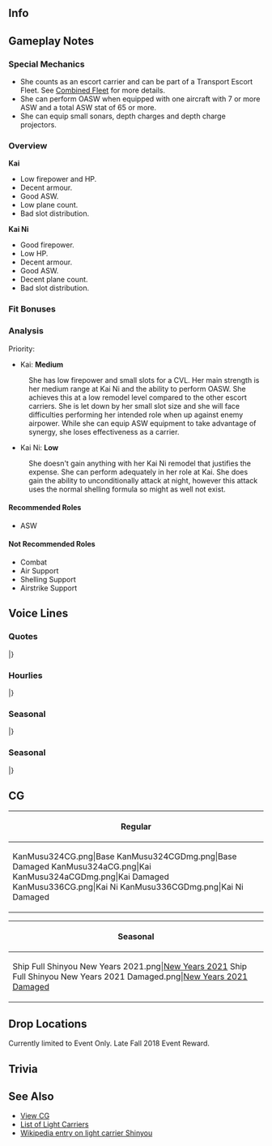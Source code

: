 ==Info==
{{KanmusuInfo|ID=324}}
{{KanmusuInfo|ID=324a}}
{{KanmusuInfo|ID=336}}

==Gameplay Notes==
===Special Mechanics===
* She counts as an escort carrier and can be part of a Transport Escort Fleet. See [[Combined Fleet]] for more details.
* She can perform OASW when equipped with one aircraft with 7 or more ASW and a total ASW stat of 65 or more.
* She can equip small sonars, depth charges and depth charge projectors.

===Overview===
'''Kai'''
* Low firepower and HP.
* Decent armour.
* Good ASW.
* Low plane count.
* Bad slot distribution.

'''Kai Ni'''
* Good firepower.
* Low HP.
* Decent armour.
* Good ASW.
* Decent plane count.
* Bad slot distribution.

===Fit Bonuses===
{{:{{BASEPAGENAME}}/Equipment Bonuses}}
{{clear}}

===Analysis===
Priority: 

* Kai: '''Medium'''
: She has low firepower and small slots for a CVL. Her main strength is her medium range at Kai Ni and the ability to perform OASW. She achieves this at a low remodel level compared to the other escort carriers. She is let down by her small slot size and she will face difficulties performing her intended role when up against enemy airpower. While she can equip ASW equipment to take advantage of synergy, she loses effectiveness as a carrier.

* Kai Ni: '''Low'''
: She doesn't gain anything with her Kai Ni remodel that justifies the expense. She can perform adequately in her role at Kai. She does gain the ability to unconditionally attack at night, however this attack uses the normal shelling formula so might as well not exist.

====Recommended Roles====
* ASW

====Not Recommended Roles====
* Combat
* Air Support
* Shelling Support
* Airstrike Support

==Voice Lines==
===Quotes===
{{ShipquoteHeader}}
{{ShipquoteKai
|scenario = Introduction
|origin = Guten Tag…い、いえ…こんにちは…あたし、神鷹って名前…その…航空母艦です…まだ色々と慣れなくて…ごめんなさい…でも、頑張ります。
|translation = Guten Tag...I-I mean...hello...my name's Shinyou...I'm an aircraft carrier...I'm sorry...I'm still getting used to things... but, I'll do my best.
|audio = Shinyou-Intro.mp3
}}
{{ShipquoteKai
|scenario = Introduction
|kai = yes
|origin = Guten！いいえ、提督…おはようございます。航空母艦神鷹ここに…まだ全てに慣れている訳ではなくてごめんなさい…でも、今日も頑張ります。
|translation = Guten! I mean, good morning, Admiral. Aircraft carrier Shinyou reporting in...I'm sorry I'm still getting used to things... but, I'll do my best today as well.
|audio = ShinyouKai-Intro.mp3
}}
{{ShipquoteKai
|scenario = Introduction
|kai2 = yes
|origin = 提督、おはようございます。航空母艦神鷹ここに…少しずつ艦隊にも慣れてきました。提督や皆さんのお役に立てる様…今日も頑張ります。
|translation = Good morning, Admiral. Aircraft carrier Shinyou reporting in...I've gotten used to the fleet here a bit...I hope to do my best today to be of use to you and everyone else, Admiral.
|audio = ShinyouKaiNi-Intro.mp3
}}
{{ShipquoteKai
|scenario = Library
|origin = 航空母艦神鷹です。神戸に避難していた、ドイツの客船でしたが…帰国は困難でした。後に日本海軍に渡され、空母へと改装されました。船団航路を守る海上護衛総隊に所属し、対潜掃討任務に就きました。姉たちの敵に一矢報いたかった…けれど…夜…夜の海は嫌…怖いです！
|translation = I'm the aircraft carrier Shinyou. I was hiding in Kobe as a German passenger ship...I wasn't able to return to my country. I was then given to the Japanese navy, and was reformed into an aircraft carrier. I was deployed on ASW missions as part of the Maritime Escort Division to protect convoy routes. I wanted to take revenge on the enemies for my sisters, but... I.. I hate the night sea...it's scary!
|audio = Shinyou-Library.mp3
}}
{{ShipquoteKai
|scenario = Secretary 1
|origin = Ja！神鷹、配備に着きます。
|translation = Yes! Shinyou, ready for deployment.
|audio = Shinyou-Sec1.mp3
}}
{{ShipquoteKai
|scenario = Secretary 1
|kai = yes
|origin = はい。航空母艦神鷹、配備に着きます。
|translation = Yes. Aircraft carrier Shinyou, ready for deployment.
|audio = ShinyouKai-Sec1.mp3
}}
{{ShipquoteKai
|scenario = Secretary 1
|kai2 = yes
|origin = 航空母艦神鷹、了解しました。
|translation = Aircraft carrier Shinyou, roger that.
|audio = ShinyouKaiNi-Sec1.mp3
}}
{{ShipquoteKai
|scenario = Secretary 2
|origin = あの、提督…間違ってません…よね？
|translation = Um, Admiral...I'm not doing it wrong...correct?
|audio = Shinyou-Sec2.mp3
}}
{{ShipquoteKai
|scenario = Secretary 2
|kai = yes
|origin = あの、提督…あたし…お役に立っていますか？
|translation = Um, Admiral...am I...being helpful?
|audio = ShinyouKai-Sec2.mp3
}}
{{ShipquoteKai
|scenario = Secretary 2
|kai2 = yes
|origin = 提督…もっと皆さんを守れる様、あたし、頑張ります！
|translation = Admiral...I'll work harder so I can protect everyone!
|audio = ShinyouKaiNi-Sec2.mp3
}}
{{ShipquoteKai
|scenario = Secretary 3
|origin = シャルンホルス…ト…じゃない…神鷹です。はい、「神」の「鷹」と書いて「神鷹」。あまりまだ慣れてなくてごめんなさい。艦隊に早く慣れるよう努めます。
|translation = I'm Scharnhors...t...I mean...Shinyou. Yes, you write the symbol for "god" and "eagle" and that reads "Shinyou." I'm sorry that I'm still getting used to things. I'll do my best to getting used to around here.
|audio = Shinyou-Sec3.mp3
}}
{{ShipquoteKai
|scenario = Secretary 3
|kai = yes
|origin = シャルンホー…いえ、ごめんなさい。航空母艦神鷹です。「神」の「鷹」と書いて「神鷹」。あまりまだ慣れてなくてごめんなさい。艦隊に早く慣れるよう努めます。
|translation = I'm Scharnho...sorry...I'm the aircraft carrier Shinyou. You write the symbol for "god" and "eagle" and that reads "Shinyou." I'm sorry that I'm still getting used to things. I'll do my best to getting used to around here.
|audio = ShinyouKai-Sec3.mp3
}}
{{ShipquoteKai
|scenario = Secretary 3
|kai2 = yes
|origin = このStuka…この翼で…皆さんを、お守りします。
|translation = With these Stuka...With these wings...I'll protect everyone.
|audio = ShinyouKaiNi-Sec3.mp3
}}
{{ShipquoteKai
|scenario = Secretary Idle
|origin = 神戸は…良い町でした…あたしはずっと動けなくて…でも今は…いえ、いつかまた客船に…きっと！
|translation = Kobe...was a great city...I couldn't move an inch at the time...but now...no...one day I'll be a passenger ship...again!
|audio = Shinyou-Idle.mp3
}}
{{ShipquoteKai
|scenario = Secretary (Married)
|origin = あの…神戸牛って…いえ、あたしも食べたことはない…です。あの、重巡さんが好きだって…良いですね…いつか平和になったら…あたしも食べてみたい…です。
|translation = Um...is Kobe Beef...oh, I've never had it... Um, the one heavy cruiser said she liked it...sounds nice...one day when it becomes peaceful...I would like to try it...as well.
|audio = Shinyou-SecMarried.mp3
}}
{{ShipquoteKai
|scenario = Wedding
|origin = 提督、お呼びでしょうか？あ、あの、あたしは…その…あ…はい！海上護衛総隊…少しずつ戦力が整備されて…え？そうゆうことではなくて…？あの…その箱は…？
|translation = Did you call, Admiral? Ah, um, I um...ah...yes! The Maritime Escort Division...has been gradually getting...eh? It's not about that...? Um...what is that box...?
|audio = Shinyou-Wedding.mp3
}}
{{ShipquoteKai
|scenario = Player's Score
|origin = あの…あたし、お持ちします。こちらでいいでしょうか？
|translation = Um...I'll bring it over. Is this what you needed?
|audio = Shinyou-PlayerScore.mp3
}}
{{ShipquoteKai
|scenario = Joining the Fleet
|origin = 海上護衛総隊、航空母艦神鷹…出撃いたします。
|translation = Marine escort corps, aircraft carrier Shinyou...ready to sortie.
|audio = Shinyou-JoinFleet.mp3
}}
{{ShipquoteKai
|scenario = Equipment 1
|origin = あの…「きゅう～なな」艦攻は？
|translation = Um...where's my "nine seven" torpedo bomber?
|audio = Shinyou-Equip1.mp3
}}
{{ShipquoteKai
|scenario = Equipment 1
|kai = yes
|origin = 九七艦攻…良い機体です。磨けば、まだ戦えます！
|translation = 97 torpedo bomber...it's a nice plane. If I brush it up a bit, it can still be used!
|audio = ShinyouKai-Equip1.mp3
}}
{{ShipquoteKai
|scenario = Equipment 2
|origin = あの…Danke schön！
|translation = Um...Thank you very much!
|audio = Shinyou-Equip2.mp3
}}
{{ShipquoteKai
|scenario = Equipment 2
|kai = yes
|origin = あの、Danke!いえ、ありがとうございます。
|translation = Um, thanks! I mean, thank you very much.
|audio = ShinyouKai-Equip2.mp3
}}
{{ShipquoteKai
|scenario = Equipment 3
|origin = ごめんなさい。
|translation = I'm sorry.
|audio = Shinyou-Equip3.mp3
}}
{{ShipquoteKai
|scenario = Supply
|origin = Danke。あ…ありがとう。
|translation = Thanks. Th..Thank you.
|audio = Shinyou-Supply.mp3
}}
{{ShipquoteKai
|scenario = Docking (Minor Damage)
|origin = Nicht gut…下がりますね。
|translation = Not good...I'm backing down.
|audio = Shinyou-DockMinor.mp3
}}
{{ShipquoteKai
|scenario = Docking (Major Damage)
|origin = ご…ごめんなさい。私、なるべく…なるべく…早く治しますから…
|translation = I...I'm sorry. I'll try...I'll try...to heal up quickly...
|audio = Shinyou-DockMajor.mp3
}}
{{ShipquoteKai
|scenario = Construction
|origin = 新しいお友達が…あの、その…
|translation = A new friend has...ah, um...
|audio = Shinyou-Construction.mp3
}}
{{ShipquoteKai
|scenario = Returning from Sortie
|origin = 艦隊が…無事、港に着きました。良かったです。
|translation = The fleet has...safely arrived at the harbor. That's good.
|audio = Shinyou-SortieReturn.mp3
}}
{{ShipquoteKai
|scenario = Starting a Sortie
|origin = 航空母艦神鷹…対潜掃討に出撃いたします。み…皆さん、どうぞよろしくお願い致します。
|translation = Aircraft carrier Shinyou... Sortieing on an ASW sweep. E...everyone, let's do this together.
|audio = Shinyou-Sortie.mp3
}}
{{ShipquoteKai
|scenario = Starting a Battle
|origin = て、敵ですか？ど、どこ？致し方ありません…攻撃隊、発艦始めてください！
|translation = E-Enemies? Wh-Where? I have no choice... Attack squadrons, please begin takeoff!
|audio = Shinyou-BattleStart.mp3
}}
{{ShipquoteKai
|scenario = Attack
|origin = 神鷹航空隊、攻撃開始してください。
|translation = Please begin the attack, my air wing.
|audio = Shinyou-Attack.mp3
}}
{{ShipquoteKai
|scenario = Air Battle/ Daytime Spotting/ Night Battle Attack 
|origin = 神鷹航空隊、どうか…お願いします。
|translation = I'm counting... on you, my air wing.
|audio = Shinyou-NightAttack.mp3
}}
{{ShipquoteKai
|scenario = Night Battle
|origin = 夜は…あたし…夜は…ダメかも…知れないです。
|translation = Night...I'm...not good...at...night.
|audio = Shinyou-NightBattle.mp3
}}
{{ShipquoteKai
|scenario = MVP
|origin = あたし、その…あの…ありがとう…ございます。皆さんのお役に立てて、あたし神鷹は、嬉しいです…良かった…
|translation = I, um...thank you...very much. I'm glad that I was helpful, I, Shinyou, am very happy...I'm glad...
|audio = Shinyou-MVP.mp3
}}
{{ShipquoteKai
|scenario = Minor Damage 1
|origin = 嫌だ！怖い！
|translation = No! I'm scared!
|audio = Shinyou-MinorDmg1.mp3
}}
{{ShipquoteKai
|scenario = Minor Damage 2
|origin = いやああ！魚雷…ですか？嫌だ！
|translation = Nooo! Torpedoes...? Nooo!
|audio = Shinyou-MinorDmg2.mp3
}}
{{ShipquoteKai
|scenario = Major Damage
|origin = いやあ！火災？燃料に引火したら…ああ！
|translation = No! Fire? If that ignites my fuel...ahh!
|audio = Shinyou-MajorDmg.mp3
}}
{{ShipquoteKai
|scenario = Sunk
|origin = 沈む…また…沈むのね…？暗い…海の中…怖い…こ…わ…
|translation = I'm sinking...I'm sinking...again? It's dark...the sea...I'm scared...I'm sc...a...
|audio = Shinyou-Sunk.mp3
}}
|} <references/>

{{clear}}

===Hourlies===
{{ShipquoteHeader | type = hourly}}
{{ShipquoteKai
|scenario = 00:00 
|origin = 提督、午前０時です。今晩は私が担当致します。
|translation = It's 12am, Admiral. I'll be of service for you tonight.
|audio = ShinyouKai-00.mp3
}}
{{ShipquoteKai
|scenario = 01:00 
|origin = マル…ヒトマルマル。異常はありません。
|translation = 0...100. No problem here.
|audio = ShinyouKai-01.mp3
}}
{{ShipquoteKai
|scenario = 02:00 
|origin = マルフタマルマル。ふぅ～
|translation = 0200. Whew.
|audio = ShinyouKai-02.mp3
}}
{{ShipquoteKai
|scenario = 03:00 
|origin = マルサンマルマル。あの…いえ、なんでも。
|translation = 0300. Um...oh, it's nothing.
|audio = ShinyouKai-03.mp3
}}
{{ShipquoteKai
|scenario = 04:00 
|origin = マルヨンマルマル。提督、そろそろ夜が…明けます…良かった…もうすぐ朝…です。
|translation = 0400. Admiral, the nights about to be over...phew...it's almost morning.
|audio = ShinyouKai-04.mp3
}}
{{ShipquoteKai
|scenario = 05:00 
|origin = マルゴーマルマル。提督、見てください！朝日が！ほら、明るくなってきて…良かった…
|translation = 0500. Look, Admiral! The sun's rising! Look, it's becoming brighter...phew...
|audio = ShinyouKai-05.mp3
}}
{{ShipquoteKai
|scenario = 06:00 
|origin = マルロクマルマル。朝に…なりました！艦隊に総員起こしを掛けます。皆さん、朝です！
|translation = 0600. It's...morning! I'll go assemble the fleet. It's morning, everyone!
|audio = ShinyouKai-06.mp3
}}
{{ShipquoteKai
|scenario = 07:00 
|origin = マルナナマルマル。提督、朝食をご用意しました。はい、お料理は好き…です…楽しい。
|translation = 0700. I've prepared breakfast, Admiral. Yes, I like cooking...it's fun.
|audio = ShinyouKai-07.mp3
}}
{{ShipquoteKai
|scenario = 08:00 
|origin = マルハチマルマル。コーヒーのおかわり、いかがですか？はい、どうぞ。熱いです…えへぇ、嬉しい…
|translation = 0800. Would you like some more coffee? Here, it's hot...Ehe, I'm glad...
|audio = ShinyouKai-08.mp3
}}
{{ShipquoteKai
|scenario = 09:00 
|origin = マルキュウマルマル。昔を思い出して…はい、お料理も給仕も楽しいです。す、すみません。
|translation = 0900. I was remembering the past... Yes, I enjoy cooking and serving. I-I'm sorry.
|audio = ShinyouKai-09.mp3
}}
{{ShipquoteKai
|scenario = 10:00 
|origin = ヒトマルマルマル。はい、演習ですね。了解です。対潜掃討部隊を編成します。
|translation = 1000. Yes, we're doing exercises? Roger that. I'll organize a ASW sweep fleet.
|audio = ShinyouKai-10.mp3
}}
{{ShipquoteKai
|scenario = 11:00 
|origin = ヒトヒトマルマル。佐渡さん！元気ですね！今日もよろしくお願いします。
|translation = 1100. Sado-san! Looks like you're doing well! Have a wonderful day.
|audio = ShinyouKai-11.mp3
}}
{{ShipquoteKai
|scenario = 12:00 
|origin = ヒトフタマルマル。提督、お昼をご用意しました。ソーセージとジャガイモとドイツパンも焼いてみたんです…こちらに。あ、多すぎましたか？
|translation = 1200. I've prepared lunch, Admiral. I've made sausage, potatoes, and baked from German bread...here. Ah, was this too much?
|audio = ShinyouKai-12.mp3
}}
{{ShipquoteKai
|scenario = 13:00 
|origin = ヒトサンマルマル。お昼、多すぎましたか？でも、沢山食べていただけて、あたし…幸せ…です。
|translation = 1300. Was lunch too much for you? Although, you ate all of this...I'm...very happy.
|audio = ShinyouKai-13.mp3
}}
{{ShipquoteKai
|scenario = 14:00 
|origin = ヒトヨンマルマル。大東さん！今日も元気ですね！はい、あたしも頑張ります。
|translation = 1400. Daitou-san! Looks like you're doing well today! Yes, I'll do my best as well.
|audio = ShinyouKai-14.mp3
}}
{{ShipquoteKai
|scenario = 15:00 
|origin = ヒトゴーマルマ…あ！択捉さん！お疲れ様です。はい、あたしも元気にやっています。今は幸せです。
|translation = 150...ah! Etorofu-san! Good work. Yes, I'm doing well. I'm very happy right now.
|audio = ShinyouKai-15.mp3
}}
{{ShipquoteKai
|scenario = 16:00 
|origin = ヒトロクマルマル。提督、もうすぐ夕方…もうすぐ…夜です。夜は、嫌…ですね…夜は…
|translation = 1600. Admiral, it's almost evening...it's almost...night time. I...don't like...the night...
|audio = ShinyouKai-16.mp3
}}
{{ShipquoteKai
|scenario = 17:00 
|origin = ヒトナナマルマル。夕日が…綺麗だけど、あたしには悲しい色に見えます。寂しい色に…
|translation = 1700. The sunset...it's beautiful, but the color looks sad to me. A lonely color...
|audio = ShinyouKai-17.mp3
}}
{{ShipquoteKai
|scenario = 18:00 
|origin = ヒトハチマルマル。日が落ちました…夜…です…あ…夕食の準備しないとです…ね…すみません。
|translation = 1800. The sun has set...it's night...time...ah...I need to prepare supper...I'm...sorry.
|audio = ShinyouKai-18.mp3
}}
{{ShipquoteKai
|scenario = 19:00 
|origin = ヒトキュウマルマル。提督、夕食の準備こちらに。大丈夫です！夕食はドイツ式ではなく、客船時代のディナーコースを…ご用意…しました…召し上がって。
|translation = 1900. Admiral, I've prepared supper. Don't worry! It's not German style, but it's a dinner that I've prepared while I was a passenger ship...please...help yourself.
|audio = ShinyouKai-19.mp3
}}
{{ShipquoteKai
|scenario = 20:00 
|origin = フタマルマルマル。海は、夜の海…警戒します。
|translation = 2000. The sea, the night sea... I'll be on the lookout.
|audio = ShinyouKai-20.mp3
}}
{{ShipquoteKai
|scenario = 21:00 
|origin = フタヒトマルマル。敵潜水艦、警戒しないと…
|translation = 2100. I'll need to be on the lookout for enemy submarines...
|audio = ShinyouKai-21.mp3
}}
{{ShipquoteKai
|scenario = 22:00 
|origin = フタフタマルマル。提督…暖かい…ここは…安全ですか？安心してもいいで…はい…
|translation = 2200. Admiral...warm...this place is safe right? Is it alright to not worry...yes...
|audio = ShinyouKai-22.mp3
}}
{{ShipquoteKai
|scenario = 23:00 
|origin = フタサンマルマル。提督、danke…あたし…ありがとうございます…あの、落ち着きました…
|translation = 2300. Thank you, Admiral...I...thank you very much...I'm, alright now...
|audio = ShinyouKai-23.mp3
}}
|} <references/>

{{clear}}

===Seasonal===
{{SeasonalHeaderOld}}
{{SeasonalQuote
|scenario = [[Seasonal/Saury_2018|Saury 2018]]
|origin = 秋刀魚ですか？お魚の？…分かりました、私も頑張ります。まずは、装備と航空機材の準備、ですね？
|translation =	Saury? Is it a fish? ...I understand, I'll work hard too. First I'll need to prepare my equipment and planes right?
|audio = Shinyou_Sec1_Saury_2018.mp3
|notes = 
}}
{{SeasonalQuote
|scenario = [[Seasonal/Late_Autumn_2018|Late Autumn 2018]]
|origin = 秋は…秋が深まると…海が嫌いになります。なぜ？いつものあんなに大好きな、きれいな海なのに…
|translation =	When autumn... when it deepens... I start to hate the sea. Why is that? It's the same beautiful sea I love so much...
|audio = Shinyou_Late_Autumn_2018_Sec1.mp3
|notes = Secretary 
}}
{{SeasonalQuote
|scenario = [[Seasonal/Late_Autumn_2018|Late Autumn 2018]]
|origin = 大鷹姉さん…あぁ、鳳翔さん、お鍋ですか？はい、お手伝いします。うわぁ、美味しそう。素敵です。
|translation =	Taiyou-neesan... Ah, Houshou, are you making a hotpot? Yes, I'll help. Whoa, it looks good. It's wonderful.
|audio = Shinyou_Late_Autumn_2018_Sec2.mp3
|notes = Secretary 2
}}
{{SeasonalQuote
|scenario = [[Seasonal/Christmas_2018|Christmas 2018]]
|origin = あの、あたしもstollen作ってみました。どぞ！
|translation =	Ummm, I made some stollen too. Help yourself!
|audio = Shinyou_Christmas_2018_Sec1.mp3
|notes = 
}}
{{SeasonalQuote
|scenario = [[Seasonal/New_Year_2019|New Years 2019]]
|origin = 提督、新年あけまして、おめでとうございます。
|translation =	Admiral, a very Happy New Year to you.
|audio = Shinyou_New_Year_2019_Sec1.mp3
|notes = 
}}
{{SeasonalQuote
|scenario = [[Seasonal/Setsubun_2019|Setsubun 2019]]
|origin = セッツブウン。私もいいですか？え、えい！
|translation =	Settsubuun. Can I join in too? Ta-take this!
|audio = Shinyou_Setsubun_2019_Sec1.mp3
|notes = 
}}
{{SeasonalQuote
|scenario = [[Seasonal/Valentine%27s_Day_2019|Valentine's Day 2019]]
|origin = 提督、schokoladeを、あの、もしよかったら…あぁ、danke！ありがとうございます！
|translation =	Admiral, chocolate, umm, if it's alright with you... Ah, thanks! Thank you very much!
|audio = Shinyou_Valentines_2019_Sec1.mp3
|notes = 
}}
{{SeasonalQuote
|scenario = [[Seasonal/White_Day_2019|White Day 2019]]
|origin = 提督、あの…ありがとうございます。Danke。
|translation =	Admiral, umm... thank you very much. Thanks.
|audio = Shinyou_White_Day_2019_Sec1.mp3
|notes = 
}}
{{SeasonalQuote
|scenario = [[Seasonal/Coming_of_Spring_2019|Coming of Spring 2019]]
|origin = 鳳翔さん、お手伝いします。お花見楽しそう。お料理も、きれい。桜の下に運ぶのですね？
|translation =	Houshou, let me help you. Cherry blossom viewing looks so fun. The food looks good too. I just need to bring this to under the sakura tree right?
|audio = Shinyou_Spring_2019_Sec1.mp3
|notes = 
}}
{{SeasonalQuote
|scenario = [[Seasonal/Sixth_Anniversary|6th Anniversary]]
|origin = 提督、あの…六周年おめでとうございます。
|translation =	Admiral, umm... Congratulations on the 6th Anniversary.
|audio = Shinyou_6th_Anniversary_Sec2.mp3
|notes = Secretary 2
}}
{{SeasonalQuote
|scenario = [[Seasonal/Rainy_Season_2019|Rainy Season 2019]]
|origin = 梅雨の季節…ですね。雨は困るけれど…でも、てるてる坊主、可愛いです。私も作ってみました。
|translation =	It's "tsooyoo", right...? Rain can be a bit problematic... but teruteru bouzu are so cute! I tried making some too!
|audio = Shinyou_Rainy_Season_2019_Sec1.mp3
|notes = 
}}
{{SeasonalQuote
|scenario = [[Seasonal/Seventh_Anniversary|7th Anniversary 2020]]
|origin = 提督、あ、あの、七周年おめでとうございます。
|translation =	Admiral, uh-umm, congratulations on the 7th Anniversary.
|audio = Shinyou_7th_Anniversary_Secretary_2.mp3
|notes = Secretary 2
}}
{{SeasonalQuote
|scenario = [[Seasonal/Eighth_Anniversary|8th Anniversary]]
|origin = 提督、ついに八周年って。あぁ、おめでとうございます。
|translation =	Admiral, I heard it's the 8th Anniversary. Ah, congratulations.
|audio = Shinyou_8th Anniversary_Secretary_1.mp3
|notes = 
}}
|}<references/>

{{clear}}

===Seasonal===
{{SeasonalHeaderOld}}
{{SeasonalQuote
|scenario = [[Winter_2019_Event#Friend_Fleet_Voice_Lines|Winter 2019 Event]]
|origin = 海上護衛総隊、航空母艦、神鷹、援護を開始します。
|translation =	Maritime Escort Division, carrier Shinyou, ready to provide support.
|audio = ShinyouKai2-Friend_Fleet_1.mp3
|notes = Kai Ni Friend Fleet 1
}}
|}<references/>

{{clear}}

==CG==
{| class="mw-collapsible mw-collapsed wikitable" style="width: 100%;"
!Regular
|-
|<gallery>
KanMusu324CG.png|Base
KanMusu324CGDmg.png|Base Damaged
KanMusu324aCG.png|Kai
KanMusu324aCGDmg.png|Kai Damaged
KanMusu336CG.png|Kai Ni
KanMusu336CGDmg.png|Kai Ni Damaged
</gallery>
|}

{| class="mw-collapsible mw-collapsed wikitable" style="width: 100%;"
!Seasonal
|-
|<gallery>
Ship Full Shinyou New Years 2021.png|[[Seasonal/New_Year_2021|New Years 2021]]
Ship Full Shinyou New Years 2021 Damaged.png|[[Seasonal/New_Year_2021|New Years 2021 Damaged]]
</gallery>
|}

==Drop Locations==
Currently limited to Event Only. Late Fall 2018 Event Reward.

==Trivia==

==See Also==
*[[{{PAGENAMEE}}/Gallery|View {{PAGENAME}} CG]]
*[[Elitecvl|List of Light Carriers]]
*[[wikipedia:Japanese_aircraft_carrier_Shin%27yō|Wikipedia entry on light carrier Shinyou]]
 {{shiplist}}